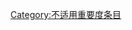 {{catmore1|[[Wikipedia:猫专题|Wikipedia:猫专题]]}}
{{Articles by Importance|topic=猫|project=猫|format=TOC}}
{{emptycat}}

[[Category:不适用重要度条目|Category:不适用重要度条目]]
